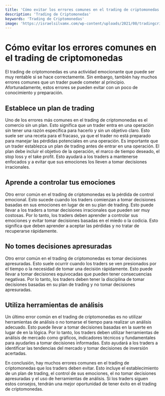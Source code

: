 ```yaml
---
title: 'Cómo evitar los errores comunes en el trading de criptomonedas'
description: 'Trading de Criptomonedas'
keywords: 'Trading de Criptomonedas'
image: 'https://israelsilvamx.com/wp-content/uploads/2021/08/tradingcriptos.jpg'
---
```




# Cómo evitar los errores comunes en el trading de criptomonedas

El trading de criptomonedas es una actividad emocionante que puede ser muy rentable si se hace correctamente. Sin embargo, también hay muchos errores comunes que un trader puede cometer al principio. Afortunadamente, estos errores se pueden evitar con un poco de conocimiento y preparación.

## Establece un plan de trading 

Uno de los errores más comunes en el trading de criptomonedas es el comercio sin un plan. Esto significa que un trader entra en una operación sin tener una razón específica para hacerlo y sin un objetivo claro. Esto suele ser una receta para el fracaso, ya que el trader no está preparado para manejar las pérdidas potenciales en una operación. Es importante que un trader establezca un plan de trading antes de entrar en una operación. El plan debe incluir el objetivo de la operación, el marco de tiempo deseado, el stop loss y el take profit. Esto ayudará a los traders a mantenerse enfocados y a evitar que sus emociones los lleven a tomar decisiones irracionales.

<ImageAdd source="https://www.plenglish.com/wp-content/uploads/2022/07/EEUU-caida-precios-criptomonedas.jpg"/>

## Aprende a controlar tus emociones

Otro error común en el trading de criptomonedas es la pérdida de control emocional. Esto sucede cuando los traders comienzan a tomar decisiones basadas en sus emociones en lugar de en su plan de trading. Esto puede llevar a los traders a tomar decisiones irracionales que pueden ser muy costosas. Por lo tanto, los traders deben aprender a controlar sus emociones y evitar tomar decisiones basadas en el miedo o la codicia. Esto significa que deben aprender a aceptar las pérdidas y no tratar de recuperarse rápidamente. 

<ImageAdd source="https://assets.asana.biz/m/587b1e0e1ed40c57/webimage-article-leadership-emotional-intelligence-skills-2x.jpg"/>

## No tomes decisiones apresuradas

Otro error común en el trading de criptomonedas es tomar decisiones apresuradas. Esto suele ocurrir cuando los traders se ven presionados por el tiempo o la necesidad de tomar una decisión rápidamente. Esto puede llevar a tomar decisiones equivocadas que pueden tener consecuencias negativas. Por lo tanto, los traders deben tener la disciplina de tomar decisiones basadas en su plan de trading y no tomar decisiones apresuradas. 

<ImageAdd source="http://tynmagazine.com/wp-content/uploads/sites/3/2021/08/bitcoin-price-latest-2019-e1625669897361.jpg"/>

## Utiliza herramientas de análisis

Un último error común en el trading de criptomonedas es no utilizar herramientas de análisis o no tomarse el tiempo para realizar un análisis adecuado. Esto puede llevar a tomar decisiones basadas en la suerte en lugar de en la lógica. Por lo tanto, los traders deben utilizar herramientas de análisis de mercado como gráficos, indicadores técnicos y fundamentales para ayudarles a tomar decisiones informadas. Esto ayudará a los traders a identificar las tendencias del mercado y tomar decisiones de inversión acertadas. 

<ImageAdd source="https://www.forex.com/es-latam/-/media/research/global/news-analysis/featured-image/2021/03/charts2.jpg"/>

En conclusión, hay muchos errores comunes en el trading de criptomonedas que los traders deben evitar. Esto incluye el establecimiento de un plan de trading, el control de sus emociones, el no tomar decisiones apresuradas y el uso de herramientas de análisis. Si los traders siguen estos consejos, tendrán una mejor oportunidad de tener éxito en el trading de criptomonedas.